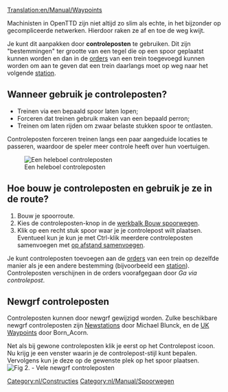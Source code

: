 [[Translation:en/Manual/Waypoints]]

Machinisten in OpenTTD zijn niet altijd zo slim als echte, in het bijzonder op gecompliceerde netwerken. Hierdoor raken ze af en toe de weg kwijt.

Je kunt dit aanpakken door '''controleposten''' te gebruiken. Dit zijn "bestemmingen" ter grootte van een tegel die op een spoor geplaatst kunnen worden en dan in de [[nl/Manual/Orders|orders]] van een trein toegevoegd kunnen worden om aan te geven dat een trein daarlangs moet op weg naar het volgende [[nl/Manual/Spoorwegstation|station]].

== Wanneer gebruik je controleposten? ==

* Treinen via een bepaald spoor laten lopen;
* Forceren dat treinen gebruik maken van een bepaald perron;
* Treinen om laten rijden om zwaar belaste stukken spoor te ontlasten.

Controleposten forceren treinen langs een paar aangeduide locaties te passeren, waardoor de speler meer controle heeft over hun voertuigen.

[[File:en/Manual/Checkpoints.png|center|frame|Een heleboel controleposten]]

== Hoe bouw je controleposten en gebruik je ze in de route? ==

# Bouw je spoorroute.
# Kies de controleposten-knop in de [[nl/Manual/Spoorwegconstructies#de-werkbalk-bouw-spoorwegen|werkbalk Bouw spoorwegen]].
# Klik op een recht stuk spoor waar je je controlepost wilt plaatsen. Eventueel kun je kun je met Ctrl-klik meerdere controleposten samenvoegen met [[nl/Archive/Manual/Settings/Op afstand samengevoegde stations|op afstand samenvoegen]].

Je kunt controleposten toevoegen aan de [[nl/Manual/Orders|orders]] van een trein op dezelfde manier als je een andere bestemming (bijvoorbeeld een [[nl/Manual/Spoorwegstation|station]]). Controleposten verschijnen in de orders voorafgegaan door ''Ga via controlepost''.

== Newgrf controleposten ==

Controleposten kunnen door newgrf gewijzigd worden. Zulke beschikbare newgrf controleposten zijn [http://grfcrawler.tt-forums.net/details.php?do=details&id=13 Newstations] door Michael Blunck, en de [http://grfcrawler.tt-forums.net/details.php?do=details&id=104 UK Waypoints] door Born_Acorn.

Net als bij gewone controleposten klik je eerst op het Controlepost icoon. Nu krijg je een venster waarin je de controlepost-stijl kunt bepalen. Vervolgens kun je deze op de gewenste plek op het spoor plaatsen.
[[File:en/Manual/Newgrfwayp.png|center|frame|Fig 2. - Vele newgrf controleposten]]

[[Category:nl/Constructies]]
[[Category:nl/Manual/Spoorwegen]]